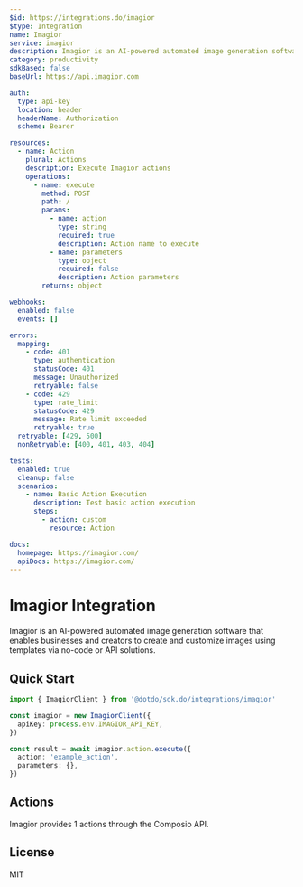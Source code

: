 ```yaml
---
$id: https://integrations.do/imagior
$type: Integration
name: Imagior
service: imagior
description: Imagior is an AI-powered automated image generation software that enables businesses and creators to create and customize images using templates via no-code or API solutions.
category: productivity
sdkBased: false
baseUrl: https://api.imagior.com

auth:
  type: api-key
  location: header
  headerName: Authorization
  scheme: Bearer

resources:
  - name: Action
    plural: Actions
    description: Execute Imagior actions
    operations:
      - name: execute
        method: POST
        path: /
        params:
          - name: action
            type: string
            required: true
            description: Action name to execute
          - name: parameters
            type: object
            required: false
            description: Action parameters
        returns: object

webhooks:
  enabled: false
  events: []

errors:
  mapping:
    - code: 401
      type: authentication
      statusCode: 401
      message: Unauthorized
      retryable: false
    - code: 429
      type: rate_limit
      statusCode: 429
      message: Rate limit exceeded
      retryable: true
  retryable: [429, 500]
  nonRetryable: [400, 401, 403, 404]

tests:
  enabled: true
  cleanup: false
  scenarios:
    - name: Basic Action Execution
      description: Test basic action execution
      steps:
        - action: custom
          resource: Action

docs:
  homepage: https://imagior.com/
  apiDocs: https://imagior.com/
---
```


# Imagior Integration

Imagior is an AI-powered automated image generation software that enables businesses and creators to create and customize images using templates via no-code or API solutions.

## Quick Start

```typescript
import { ImagiorClient } from '@dotdo/sdk.do/integrations/imagior'

const imagior = new ImagiorClient({
  apiKey: process.env.IMAGIOR_API_KEY,
})

const result = await imagior.action.execute({
  action: 'example_action',
  parameters: {},
})
```

## Actions

Imagior provides 1 actions through the Composio API.

## License

MIT
